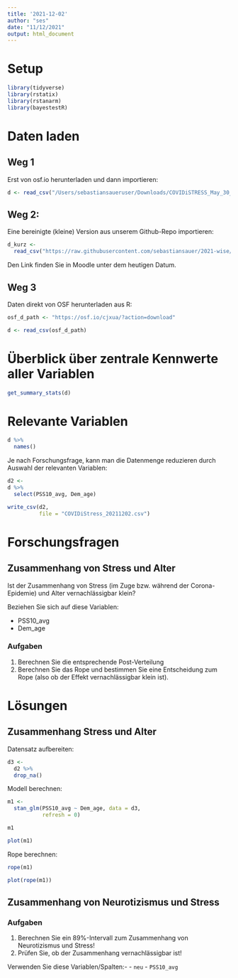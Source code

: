 ```yaml
---
title: '2021-12-02'
author: "ses"
date: "11/12/2021"
output: html_document
---   
```


# Setup

```r
library(tidyverse)
library(rstatix)
library(rstanarm)
library(bayestestR)
```


# Daten laden

## Weg 1

Erst von osf.io herunterladen und dann importieren:

```r
d <- read_csv("/Users/sebastiansaueruser/Downloads/COVIDiSTRESS_May_30_cleaned_final.csv")
```



## Weg 2:

Eine bereinigte (kleine) Version aus unserem Github-Repo importieren:


```r
d_kurz <-
  read_csv("https://raw.githubusercontent.com/sebastiansauer/2021-wise/main/Data/COVIDiStress_20211202.csv")
```

Den Link finden Sie in Moodle unter dem heutigen Datum.


## Weg 3

Daten direkt von OSF herunterladen aus R:

```r
osf_d_path <- "https://osf.io/cjxua/?action=download"

d <- read_csv(osf_d_path)
```


# Überblick über zentrale Kennwerte aller Variablen

```r
get_summary_stats(d)
```



# Relevante Variablen


```r
d %>% 
  names()
```

Je nach Forschungsfrage, kann man die Datenmenge reduzieren durch Auswahl der relevanten Variablen:

```r
d2 <- 
d %>% 
  select(PSS10_avg, Dem_age)
```



```r
write_csv(d2,
          file = "COVIDiStress_20211202.csv")
```



# Forschungsfragen

## Zusammenhang von Stress und Alter

Ist der Zusammenhang von Stress (im Zuge bzw. während der Corona-Epidemie) und Alter vernachlässigbar klein?

Beziehen Sie sich auf diese Variablen:

- PSS10_avg
- Dem_age

### Aufgaben

1. Berechnen Sie die entsprechende Post-Verteilung
2. Berechnen Sie das Rope und bestimmen Sie eine Entscheidung zum Rope (also ob der Effekt vernachlässigbar klein ist).




# Lösungen

## Zusammenhang Stress und Alter

Datensatz aufbereiten:

```r
d3 <- 
  d2 %>% 
  drop_na()
```



Modell berechnen:

```r
m1 <- 
  stan_glm(PSS10_avg ~ Dem_age, data = d3,
           refresh = 0)
```


```r
m1
```


```r
plot(m1)
```


Rope berechnen:

```r
rope(m1)
```


```r
plot(rope(m1))
```



## Zusammenhang von Neurotizismus und Stress


### Aufgaben

1. Berechnen Sie ein 89%-Intervall zum Zusammenhang von Neurotizismus und Stress!
2. Prüfen Sie, ob der Zusammenhang vernachlässigbar ist!


Verwenden Sie diese Variablen/Spalten:-
- `neu` 
- `PSS10_avg`

